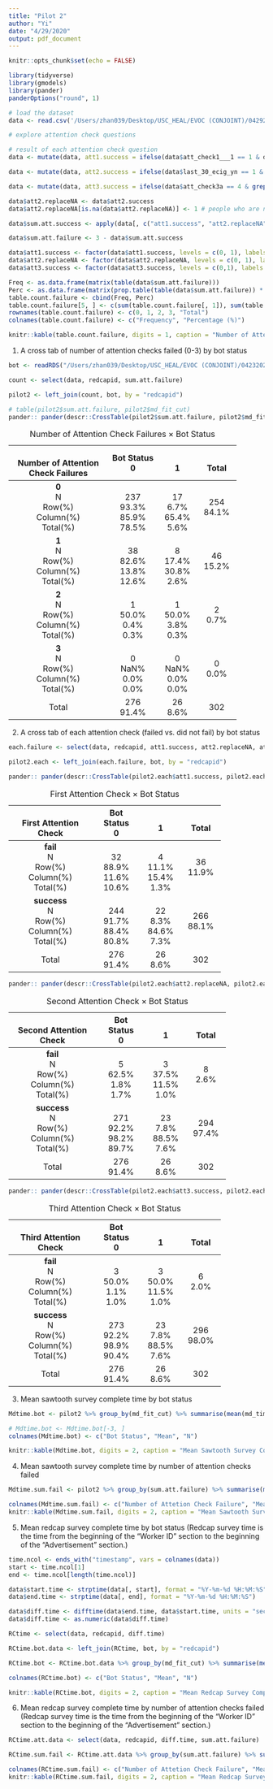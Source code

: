 ```yaml
---
title: "Pilot 2"
author: "Yi"
date: "4/29/2020"
output: pdf_document
---
```


```r
knitr::opts_chunk$set(echo = FALSE)
```

```r
library(tidyverse)
library(gmodels)
library(pander)
panderOptions("round", 1)
```

```r
# load the dataset
data <- read.csv('/Users/zhan039/Desktop/USC_HEAL/EVOC (CONJOINT)/04292020/Prolific2.csv', stringsAsFactors = FALSE)
```

```r
# explore attention check questions

# result of each attention check question
data <- mutate(data, att1.success = ifelse(data$att_check1___1 == 1 & data$att_check1___4 == 1 & data$att_check1___5 == 1, 1, 0))

data <- mutate(data, att2.success = ifelse(data$last_30_ecig_yn == 1 & data$att_check2 == 3, 1, ifelse(data$last_30_ecig_yn == 1, 0, NA))) # people who are not asked the second question are marked as NA

data <- mutate(data, att3.success = ifelse(data$att_check3a == 4 & grepl("decision making", data$att_check3b, ignore.case = T), 1, 0))

data$att2.replaceNA <- data$att2.success
data$att2.replaceNA[is.na(data$att2.replaceNA)] <- 1 # people who are not asked are marked as success

data$sum.att.success <- apply(data[, c("att1.success", "att2.replaceNA", "att3.success")], 1, sum)

data$sum.att.failure <- 3 - data$sum.att.success

data$att1.success <- factor(data$att1.success, levels = c(0, 1), labels = c("fail", "success"))
data$att2.replaceNA <- factor(data$att2.replaceNA, levels = c(0, 1), labels = c("fail", "success"))
data$att3.success <- factor(data$att3.success, levels = c(0,1), labels = c("fail", "success"))

```

```r
Freq <- as.data.frame(matrix(table(data$sum.att.failure)))
Perc <- as.data.frame(matrix(prop.table(table(data$sum.att.failure)) * 100)) 
table.count.failure <- cbind(Freq, Perc)
table.count.failure[5, ] <- c(sum(table.count.failure[, 1]), sum(table.count.failure[, 2]))
rownames(table.count.failure) <- c(0, 1, 2, 3, "Total")
colnames(table.count.failure) <- c("Frequency", "Percentage (%)")

knitr::kable(table.count.failure, digits = 1, caption = "Number of Attention Check Failed")
```

1) A cross tab of number of attention checks failed (0-3) by bot status
```r
bot <- readRDS("/Users/zhan039/Desktop/USC_HEAL/EVOC (CONJOINT)/04232020/MaxDiff_Pilot2_BotFit.rds")

count <- select(data, redcapid, sum.att.failure)

pilot2 <- left_join(count, bot, by = "redcapid")

# table(pilot2$sum.att.failure, pilot2$md_fit_cut)
pander:: pander(descr::CrossTable(pilot2$sum.att.failure, pilot2$md_fit_cut, prop.chisq = FALSE, dnn = c("Number of Attention Check Failures", "Bot Status")), caption = "Number of Attention Check Failures X Bot Status", digits = panderOptions("round"))

```

---------------------------------------------------------------
          &nbsp;\            Bot Status\   &nbsp;\    &nbsp;\  
 Number of Attention Check        0           1        Total   
         Failures                                              
--------------------------- ------------- ---------- ----------
          **0**\              &nbsp;\      &nbsp;\    &nbsp;\  
            N\                 237\         17\        254\    
         Row(%)\              93.3%\       6.7%\      84.1%\   
        Column(%)\            85.9%\       65.4%\        \     
         Total(%)               78.5%        5.6%              

          **1**\              &nbsp;\      &nbsp;\    &nbsp;\  
            N\                  38\          8\        46\     
         Row(%)\              82.6%\       17.4%\     15.2%\   
        Column(%)\            13.8%\       30.8%\        \     
         Total(%)               12.6%        2.6%              

          **2**\              &nbsp;\      &nbsp;\    &nbsp;\  
            N\                  1\           1\         2\     
         Row(%)\              50.0%\       50.0%\     0.7%\    
        Column(%)\             0.4%\       3.8%\         \     
         Total(%)               0.3%         0.3%              

          **3**\              &nbsp;\      &nbsp;\    &nbsp;\  
            N\                  0\           0\         0\     
         Row(%)\               NaN%\       NaN%\      0.0%\    
        Column(%)\             0.0%\       0.0%\         \     
         Total(%)               0.0%         0.0%              

          Total\                276\         26\        302\   
                                91.4%        8.6%              
---------------------------------------------------------------

Table: Number of Attention Check Failures $\times$ Bot Status


2) A cross tab of each attention check (failed vs. did not fail) by bot status 
```r
each.failure <- select(data, redcapid, att1.success, att2.replaceNA, att3.success)

pilot2.each <- left_join(each.failure, bot, by = "redcapid")

pander:: pander(descr::CrossTable(pilot2.each$att1.success, pilot2.each$md_fit_cut, prop.chisq = FALSE, dnn = c("First Attention Check", "Bot Status")), caption = "First Attention Check X Bot Status", digits = panderOptions("round"))
```

-----------------------------------------------------------
        &nbsp;\          Bot Status\   &nbsp;\    &nbsp;\  
 First Attention Check        0           1        Total   
----------------------- ------------- ---------- ----------
      **fail**\           &nbsp;\      &nbsp;\    &nbsp;\  
          N\                32\          4\        36\     
       Row(%)\            88.9%\       11.1%\     11.9%\   
      Column(%)\          11.6%\       15.4%\        \     
       Total(%)             10.6%        1.3%              

     **success**\         &nbsp;\      &nbsp;\    &nbsp;\  
          N\               244\         22\        266\    
       Row(%)\            91.7%\       8.3%\      88.1%\   
      Column(%)\          88.4%\       84.6%\        \     
       Total(%)             80.8%        7.3%              

        Total\              276\         26\        302\   
                            91.4%        8.6%              
-----------------------------------------------------------

Table: First Attention Check $\times$ Bot Status

```r
pander:: pander(descr::CrossTable(pilot2.each$att2.replaceNA, pilot2.each$md_fit_cut, prop.chisq = FALSE, dnn = c("Second Attention Check", "Bot Status")), caption = "Second Attention Check X Bot Status", digits = panderOptions("round"))
```

------------------------------------------------------------
        &nbsp;\           Bot Status\   &nbsp;\    &nbsp;\  
 Second Attention Check        0           1        Total   
------------------------ ------------- ---------- ----------
       **fail**\           &nbsp;\      &nbsp;\    &nbsp;\  
          N\                 5\           3\         8\     
        Row(%)\            62.5%\       37.5%\     2.6%\    
      Column(%)\            1.8%\       11.5%\        \     
        Total(%)             1.7%         1.0%              

     **success**\          &nbsp;\      &nbsp;\    &nbsp;\  
          N\                271\         23\        294\    
        Row(%)\            92.2%\       7.8%\      97.4%\   
      Column(%)\           98.2%\       88.5%\        \     
        Total(%)             89.7%        7.6%              

         Total\              276\         26\        302\   
                             91.4%        8.6%              
------------------------------------------------------------

Table: Second Attention Check $\times$ Bot Status

```r
pander:: pander(descr::CrossTable(pilot2.each$att3.success, pilot2.each$md_fit_cut, prop.chisq = FALSE, dnn = c("Third Attention Check", "Bot Status")), caption = "Third Attention Check X Bot Status", digits = panderOptions("round"))
```

-----------------------------------------------------------
        &nbsp;\          Bot Status\   &nbsp;\    &nbsp;\  
 Third Attention Check        0           1        Total   
----------------------- ------------- ---------- ----------
      **fail**\           &nbsp;\      &nbsp;\    &nbsp;\  
          N\                3\           3\         6\     
       Row(%)\            50.0%\       50.0%\     2.0%\    
      Column(%)\           1.1%\       11.5%\        \     
       Total(%)             1.0%         1.0%              

     **success**\         &nbsp;\      &nbsp;\    &nbsp;\  
          N\               273\         23\        296\    
       Row(%)\            92.2%\       7.8%\      98.0%\   
      Column(%)\          98.9%\       88.5%\        \     
       Total(%)             90.4%        7.6%              

        Total\              276\         26\        302\   
                            91.4%        8.6%              
-----------------------------------------------------------

Table: Third Attention Check $\times$ Bot Status

3) Mean sawtooth survey complete time by bot status
```r
Mdtime.bot <- pilot2 %>% group_by(md_fit_cut) %>% summarise(mean(md_time_inSec, na.rm = T), N = sum(!is.na(md_time_inSec)))

# Mdtime.bot <- Mdtime.bot[-3, ]
colnames(Mdtime.bot) <- c("Bot Status", "Mean", "N")

knitr::kable(Mdtime.bot, digits = 2, caption = "Mean Sawtooth Survey Complete Time (seconds)")
```

4) Mean sawtooth survey complete time by number of attention checks failed
```r
Mdtime.sum.fail <- pilot2 %>% group_by(sum.att.failure) %>% summarise(mean(md_time_inSec, na.rm = T), N = sum(!is.na(md_time_inSec)))

colnames(Mdtime.sum.fail) <- c("Number of Attetion Check Failure", "Mean", "Valid N")
knitr::kable(Mdtime.sum.fail, digits = 2, caption = "Mean Sawtooth Survey Complete Time (seconds)")

```

5) Mean redcap survey complete time by bot status
(Redcap survey time is the time from the beginning of the "Worker ID" section to the beginning of the "Advertisement" section.)
```r
time.ncol <- ends_with("timestamp", vars = colnames(data))
start <- time.ncol[1]
end <- time.ncol[length(time.ncol)]

data$start.time <- strptime(data[, start], format = "%Y-%m-%d %H:%M:%S") 
data$end.time <- strptime(data[, end], format = "%Y-%m-%d %H:%M:%S")

data$diff.time <- difftime(data$end.time, data$start.time, units = "secs")
data$diff.time <- as.numeric(data$diff.time)

RCtime <- select(data, redcapid, diff.time)

RCtime.bot.data <- left_join(RCtime, bot, by = "redcapid")
```

```r
RCtime.bot <- RCtime.bot.data %>% group_by(md_fit_cut) %>% summarise(mean(diff.time, na.rm = T), N = sum(!is.na(diff.time)))

colnames(RCtime.bot) <- c("Bot Status", "Mean", "N")

knitr::kable(RCtime.bot, digits = 2, caption = "Mean Redcap Survey Complete Time (seconds)")
```

6) Mean redcap survey complete time by number of attention checks failed
(Redcap survey time is the time from the beginning of the "Worker ID" section to the beginning of the "Advertisement" section.)
```r
RCtime.att.data <- select(data, redcapid, diff.time, sum.att.failure)

RCtime.sum.fail <- RCtime.att.data %>% group_by(sum.att.failure) %>% summarise(mean(diff.time, na.rm = T), N = sum(!is.na(diff.time)))

colnames(RCtime.sum.fail) <- c("Number of Attetion Check Failure", "Mean", "Valid N")
knitr::kable(RCtime.sum.fail, digits = 2, caption = "Mean Redcap Survey Complete Time (seconds)")
```

